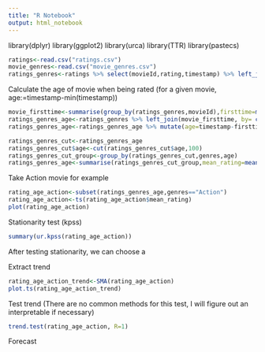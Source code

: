 ---
title: "R Notebook"
output: html_notebook
---

library(dplyr)
library(ggplot2)
library(urca)
library(TTR)
library(pastecs)

```{r}
ratings<-read.csv("ratings.csv")
movie_genres<-read.csv("movie_genres.csv")
ratings_genres<-ratings %>% select(movieId,rating,timestamp) %>% left_join( movie_genres %>% select(movieId,genres), by= c("movieId"="movieId"))
```

Calculate the age of movie when being rated (for a given movie, age:=timestamp-min(timestamp))

```{r}
movie_firsttime<-summarise(group_by(ratings_genres,movieId),firsttime=min(timestamp))
ratings_genres_age<-ratings_genres %>% left_join(movie_firsttime, by= c("movieId"="movieId"))
ratings_genres_age<-ratings_genres_age %>% mutate(age=timestamp-firsttime) %>% select(rating,genres,age)
```

```{r}
ratings_genres_cut<-ratings_genres_age
ratings_genres_cut$age<-cut(ratings_genres_cut$age,100)
ratings_genres_cut_group<-group_by(ratings_genres_cut,genres,age)
ratings_genres_age<-summarise(ratings_genres_cut_group,mean_rating=mean(rating))
```

Take Action movie for example

```{r}
rating_age_action<-subset(ratings_genres_age,genres=="Action")
rating_age_action<-ts(rating_age_action$mean_rating)
plot(rating_age_action)
```

Stationarity test (kpss)

```{r}
summary(ur.kpss(rating_age_action))
```

After testing stationarity, we can choose a 

Extract trend

```{r}
rating_age_action_trend<-SMA(rating_age_action)
plot.ts(rating_age_action_trend)
```

Test trend (There are no common methods for this test, I will figure out an interpretable if necessary)

```{r}
trend.test(rating_age_action, R=1)
```

Forecast









